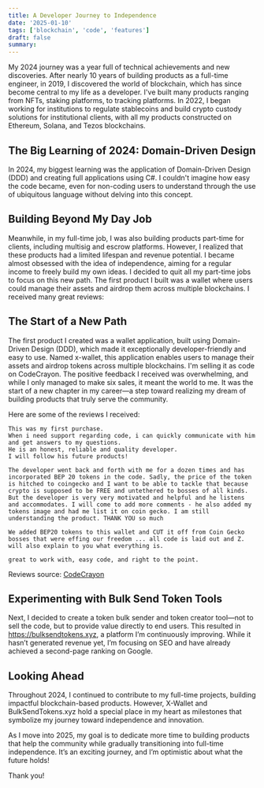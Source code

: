 ```yaml
---
title: A Developer Journey to Independence
date: '2025-01-10'
tags: ['blockchain', 'code', 'features']
draft: false
summary: 
---
```



My 2024 journey was a year full of technical achievements and new discoveries. After nearly 10 years of building products as a full-time engineer, in 2019, I discovered the world of blockchain, which has since become central to my life as a developer. I've built many products ranging from NFTs, staking platforms, to tracking platforms. In 2022, I began working for institutions to regulate stablecoins and build crypto custody solutions for institutional clients, with all my products constructed on Ethereum, Solana, and Tezos blockchains.

## The Big Learning of 2024: Domain-Driven Design

In 2024, my biggest learning was the application of Domain-Driven Design (DDD) and creating full applications using C#. I couldn't imagine how easy the code became, even for non-coding users to understand through the use of ubiquitous language without delving into this concept.

## Building Beyond My Day Job

Meanwhile, in my full-time job, I was also building products part-time for clients, including multisig and escrow platforms. However, I realized that these products had a limited lifespan and revenue potential. I became almost obsessed with the idea of independence, aiming for a regular income to freely build my own ideas. I decided to quit all my part-time jobs to focus on this new path. The first product I built was a wallet where users could manage their assets and airdrop them across multiple blockchains. I received many great reviews:


## The Start of a New Path

The first product I created was a wallet application, built using Domain-Driven Design (DDD), which made it exceptionally developer-friendly and easy to use. Named x-wallet, this application enables users to manage their assets and airdrop tokens across multiple blockchains. I'm selling it as code on CodeCrayon. The positive feedback I received was overwhelming, and while I only managed to make six sales, it meant the world to me. It was the start of a new chapter in my career—a step toward realizing my dream of building products that truly serve the community.

Here are some of the reviews I received:

```
This was my first purchase.
When i need support regarding code, i can quickly communicate with him and get answers to my questions.
He is an honest, reliable and quality developer.
I will follow his future products!
```

```
The developer went back and forth with me for a dozen times and has incorporated BEP 20 tokens in the code. Sadly, the price of the token is hitched to coingecko and I want to be able to tackle that because crypto is supposed to be FREE and untethered to bosses of all kinds. But the developer is very very motivated and helpful and he listens and accommodates. I will come to add more comments - he also added my tokens image and had me list it on coin gecko. I am still understanding the product. THANK YOU so much

We added BEP20 tokens to this wallet and CUT it off from Coin Gecko bosses that were effing our freedom ... all code is laid out and Z. will also explain to you what everything is.
```

```
great to work with, easy code, and right to the point.

```

Reviews source: [CodeCrayon](https://codecanyon.net/item/xwallet-an-airdrop-ethereum-wallet/reviews/50663324)

## Experimenting with Bulk Send Token Tools

Next, I decided to create a token bulk sender and token creator tool—not to sell the code, but to provide value directly to end users. This resulted in https://bulksendtokens.xyz, a platform I’m continuously improving. While it hasn’t generated revenue yet, I’m focusing on SEO and have already achieved a second-page ranking on Google.

## Looking Ahead

Throughout 2024, I continued to contribute to my full-time projects, building impactful blockchain-based products. However, X-Wallet and BulkSendTokens.xyz hold a special place in my heart as milestones that symbolize my journey toward independence and innovation.

As I move into 2025, my goal is to dedicate more time to building products that help the community while gradually transitioning into full-time independence. It’s an exciting journey, and I’m optimistic about what the future holds!




Thank you!